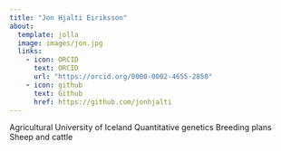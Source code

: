 ---
title: "Jon Hjalti Eiriksson"
about: 
  template: jolla
  image: images/jon.jpg
  links:
    - icon: ORCID
      text: ORCID
      url: "https://orcid.org/0000-0002-4655-2850"
    - icon: github
      text: Github
      href: https://github.com/jonhjalti
---
 
Agricultural University of Iceland
Quantitative genetics
Breeding plans
Sheep and cattle

